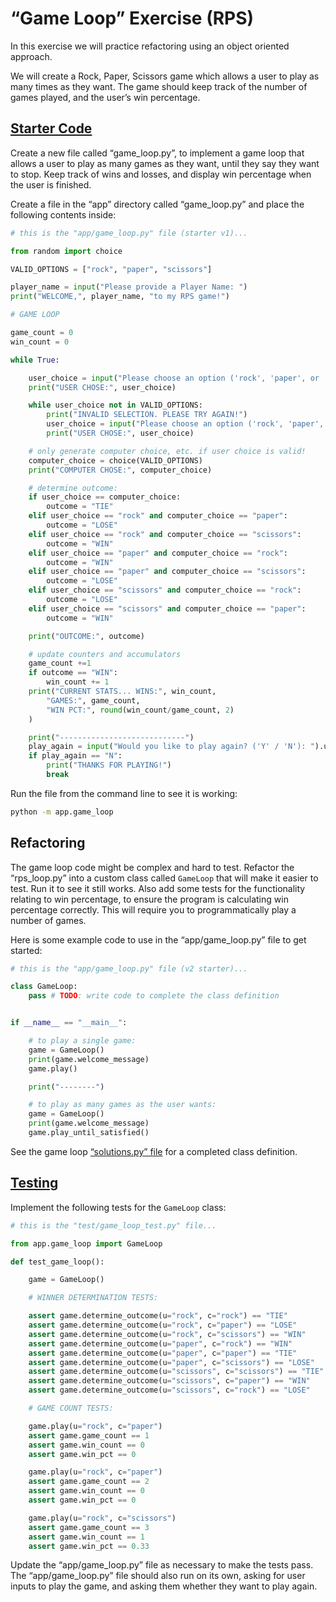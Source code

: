 

# "Game Loop" Exercise (RPS)

In this exercise we will practice refactoring using an object oriented approach.


We will create a Rock, Paper, Scissors game which allows a user to play as many times as they want. The game should keep track of the number of games played, and the user's win percentage.

## [Starter Code](./repo/app/game_loop_starter.py)

Create a new file called "game_loop.py", to implement a game loop that allows a user to play as many games as they want, until they say they want to stop. Keep track of wins and losses, and display win percentage when the user is finished.

Create a file in the "app" directory called "game_loop.py" and place the following contents inside:

```python
# this is the "app/game_loop.py" file (starter v1)...

from random import choice

VALID_OPTIONS = ["rock", "paper", "scissors"]

player_name = input("Please provide a Player Name: ")
print("WELCOME,", player_name, "to my RPS game!")

# GAME LOOP

game_count = 0
win_count = 0

while True:

    user_choice = input("Please choose an option ('rock', 'paper', or 'scissors'): ").lower()
    print("USER CHOSE:", user_choice)

    while user_choice not in VALID_OPTIONS:
        print("INVALID SELECTION. PLEASE TRY AGAIN!")
        user_choice = input("Please choose an option ('rock', 'paper', or 'scissors'): ").lower()
        print("USER CHOSE:", user_choice)

    # only generate computer choice, etc. if user choice is valid!
    computer_choice = choice(VALID_OPTIONS)
    print("COMPUTER CHOSE:", computer_choice)

    # determine outcome:
    if user_choice == computer_choice:
        outcome = "TIE"
    elif user_choice == "rock" and computer_choice == "paper":
        outcome = "LOSE"
    elif user_choice == "rock" and computer_choice == "scissors":
        outcome = "WIN"
    elif user_choice == "paper" and computer_choice == "rock":
        outcome = "WIN"
    elif user_choice == "paper" and computer_choice == "scissors":
        outcome = "LOSE"
    elif user_choice == "scissors" and computer_choice == "rock":
        outcome = "LOSE"
    elif user_choice == "scissors" and computer_choice == "paper":
        outcome = "WIN"

    print("OUTCOME:", outcome)

    # update counters and accumulators
    game_count +=1
    if outcome == "WIN":
        win_count += 1
    print("CURRENT STATS... WINS:", win_count,
        "GAMES:", game_count,
        "WIN PCT:", round(win_count/game_count, 2)
    )

    print("----------------------------")
    play_again = input("Would you like to play again? ('Y' / 'N'): ").upper()
    if play_again == "N":
        print("THANKS FOR PLAYING!")
        break

```

Run the file from the command line to see it is working:

```sh
python -m app.game_loop
```


## Refactoring

The game loop code might be complex and hard to test. Refactor the "rps_loop.py" into a custom class called `GameLoop` that will make it easier to test. Run it to see it still works. Also add some tests for the functionality relating to win percentage, to ensure the program is calculating win percentage correctly. This will require you to programmatically play a number of games.


Here is some example code to use in the "app/game_loop.py" file to get started:

```python
# this is the "app/game_loop.py" file (v2 starter)...

class GameLoop:
    pass # TODO: write code to complete the class definition


if __name__ == "__main__":

    # to play a single game:
    game = GameLoop()
    print(game.welcome_message)
    game.play()

    print("--------")

    # to play as many games as the user wants:
    game = GameLoop()
    print(game.welcome_message)
    game.play_until_satisfied()


```

:::{.callout-warning title="Spoiler Alert"}
See the game loop ["solutions.py" file](./repo/app/game_loop_solutions.py) for a completed class definition.
:::



## [Testing](./repo/test/game_loop_test.py)

Implement the following tests for the `GameLoop` class:

```python
# this is the "test/game_loop_test.py" file...

from app.game_loop import GameLoop

def test_game_loop():

    game = GameLoop()

    # WINNER DETERMINATION TESTS:

    assert game.determine_outcome(u="rock", c="rock") == "TIE"
    assert game.determine_outcome(u="rock", c="paper") == "LOSE"
    assert game.determine_outcome(u="rock", c="scissors") == "WIN"
    assert game.determine_outcome(u="paper", c="rock") == "WIN"
    assert game.determine_outcome(u="paper", c="paper") == "TIE"
    assert game.determine_outcome(u="paper", c="scissors") == "LOSE"
    assert game.determine_outcome(u="scissors", c="scissors") == "TIE"
    assert game.determine_outcome(u="scissors", c="paper") == "WIN"
    assert game.determine_outcome(u="scissors", c="rock") == "LOSE"

    # GAME COUNT TESTS:

    game.play(u="rock", c="paper")
    assert game.game_count == 1
    assert game.win_count == 0
    assert game.win_pct == 0

    game.play(u="rock", c="paper")
    assert game.game_count == 2
    assert game.win_count == 0
    assert game.win_pct == 0

    game.play(u="rock", c="scissors")
    assert game.game_count == 3
    assert game.win_count == 1
    assert game.win_pct == 0.33

```

Update the "app/game_loop.py" file as necessary to make the tests pass. The "app/game_loop.py" file should also run on its own, asking for user inputs to play the game, and asking them whether they want to play again.
